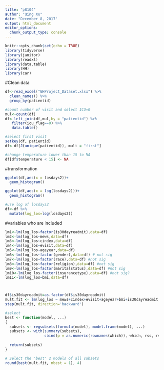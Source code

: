 ```yaml
---
title: "p8104"
author: "Qing Xu"
date: "December 8, 2017"
output: html_document
editor_options: 
  chunk_output_type: console
---
```


```r
knitr::opts_chunk$set(echo = TRUE)
library(tidyverse)
library(janitor)
library(readxl)
library(data.table)
library(HH)
library(car)
```
#Clean data
```r
df<-read_excel("GHProject_Dataset.xlsx") %>%
  clean_names() %>%
  group_by(patientid) 

#count number of visit and select ICU=0
mul<-count(df) 
df<-left_join(df,mul,by = "patientid") %>%
   filter(icu_flag==0) %>%
   data.table()

#select first visit
setkey(df, patientid)
df<-df[J(unique(patientid)), mult = "first"]

#change temperature lower than 15 to NA
df[df$temperature < 15] <- NA
```
#transformation
```r
ggplot(df,aes(x = losdays2))+
  geom_histogram()

ggplot(df,aes(x = log(losdays2)))+
  geom_histogram()

#use log of losdays2
df<-df %>%
  mutate(log_los=log(losdays2))

```









#variables who are included
```r
lm1<-lm(log_los~factor(is30dayreadmit),data=df) 
lm2<-lm(log_los~mews,data=df) 
lm3<-lm(log_los~cindex,data=df)
lm4<-lm(log_los~evisit,data=df)
lm5<-lm(log_los~ageyear,data=df)
lm6<-lm(log_los~factor(gender),data=df) # not sig 
lm7<-lm(log_los~factor(race),data=df) #not sig
lm8<-lm(log_los~factor(religion),data=df) #not sig
lm9<-lm(log_los~factor(maritalstatus),data=df) #not sig
lm10<-lm(log_los~factor(insurancetype),data=df) #not sig?
lm11<-lm(log_los~bmi,data=df)



df$is30dayreadmit=as.factor(df$is30dayreadmit)
mult.fit <- lm(log_los ~ mews+cindex+evisit+ageyear+bmi+is30dayreadmit, data=df)
step(mult.fit, direction='backward')

#select
best <- function(model, ...) 
{
  subsets <- regsubsets(formula(model), model.frame(model), ...)
  subsets <- with(summary(subsets),
                  cbind(p = as.numeric(rownames(which)), which, rss, rsq, adjr2, cp, bic))
  
  return(subsets)
}  

# Select the 'best' 2 models of all subsets
round(best(mult.fit, nbest = 1), 4)
```